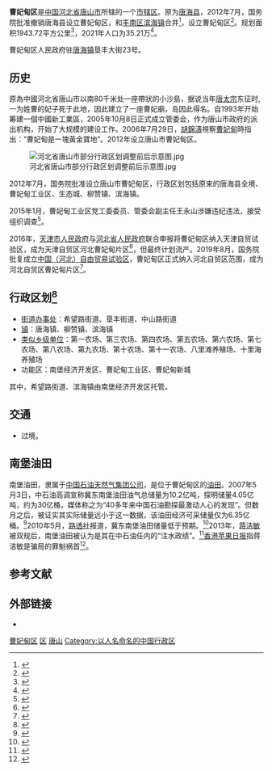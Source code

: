 {{Otheruses|曹妃甸 (消歧义)}}
{{Infobox China County
| county = 曹妃甸区
| usedname = [[唐海县|唐海县]]
| nameorigin = 
| Photo = 
| Photoname = 
| map = 
| map_caption = 
| Pinyin = Cáohuīdiàn Qū
| Belong = [[河北省|河北省]][[唐山市|唐山市]]
| Types = [[市辖区|市辖区]]
| admincode = 130209
| founded = 2012年7月
| seat = 唐海镇垦丰大街23号
| officerTitle = 
| officer = 
| officerTitle2 = 
| officer2 = 
| division = 25
| town = 13
| township = 12
| subdistrict = 
| dialect = 
| post code = 063200
| phone code = 0315
| coordinate = 
| area = 
| area land = 
| area water = 
| census yr = 
| pop = 
| density =  
| GDP = 
| GDP_as_of = 
| GDPPC = 
| carlicense = 
| web = http://caofeidian.tangshan.gov.cn/
| web_title = 曹妃甸区人民政府信息网
}}
'''曹妃甸区'''是[[中国|中国]][[河北省|河北省]][[唐山市|唐山市]]所辖的一个[[市辖区|市辖区]]。原为[[唐海县|唐海县]]，2012年7月，国务院批准撤销唐海县设立曹妃甸区，和[[丰南区|丰南区]][[滨海镇_(唐山市)|滨海镇]]合并<ref>{{Cite web|title=河北省唐山市部分行政区划调整前后示意图公布|url=http://news.163.com/12/0914/11/8BC1ILSH00014JB6.html|accessdate=2012-09-14|date=2012-09-14|publisher=网易新闻|archiveurl=https://web.archive.org/web/20141216062951/http://news.163.com/12/0914/11/8BC1ILSH00014JB6.html|archivedate=2014-12-16|dead-url=yes}}</ref>，设立曹妃甸区<ref>{{Cite web|title=唐山市撤销唐海县设立曹妃甸区|url=http://www.heb.chinanews.com/tangshan/22/2012/0728/47498.shtml|accessdate=2012-07-29|date=2012-07-28|publisher=燕赵晚报|archiveurl=https://web.archive.org/web/20190123010247/http://www.heb.chinanews.com/tangshan/22/2012/0728/47498.shtml|archivedate=2019-01-23|dead-url=no}}</ref>。规划面积1943.72平方公里<ref>{{Cite web|title=【曹妃甸区】-唐山市现代服务业发展促进会|url=http://tsfwycjh.com/Area/Abstracts?aid=10|access-date=2021-07-21|work=tsfwycjh.com|archive-date=2019-06-08|archive-url=https://web.archive.org/web/20190608165104/http://tsfwycjh.com/Area/Abstracts?aid=10|dead-url=no}}</ref>，2021年人口为35.21万<ref>{{Cite web|title=2021年[唐山]曹妃甸区人口常住户籍总人数口有多少和第七次人口普查结果-红黑人口库2021年|url=https://www.hongheiku.com/xianjirank/hbsxsq/9345.html|access-date=2021-07-21|work=www.hongheiku.com|archive-date=2021-04-23|archive-url=https://web.archive.org/web/20210423113428/https://www.hongheiku.com/xianjirank/hbsxsq/9345.html|dead-url=no}}</ref>。

曹妃甸区人民政府驻[[唐海镇|唐海镇]]垦丰大街23号。

==历史==
原為中國河北省唐山市以南80千米处一座帶狀的小沙島，据说当年[[唐太宗|唐太宗]]东征时,一为姓曹的妃子死于此地，因此建立了一座曹妃廟，岛因此得名。自1993年开始筹建一個中國新工業區，2005年10月8日正式成立管委会，作为唐山市政府的派出机构，开始了大规模的建设工作。2006年7月29日，[[胡錦濤|胡錦濤]]視察[[曹妃甸|曹妃甸]]時指出：“曹妃甸是一塊黃金寶地”。2012年设立唐山市曹妃甸区。

[[File:河北省唐山市部分行政区划调整前后示意图.jpg|thumb]]

2012年7月，国务院批准设立唐山市曹妃甸区，行政区划包括原来的唐海县全境、曹妃甸工业区、生态城、柳赞镇、滨海镇。

2015年1月，曹妃甸工业区党工委委员、管委会副主任王永山涉嫌违纪违法，接受组织调查<ref>{{cite news|title=河北唐山曹妃甸工业区管委会副主任王永山被查|url=http://www.chinanews.com/fz/2015/01-06/6941755.shtml|accessdate=2016-07-04|archivedate=2016-08-18|archiveurl=https://web.archive.org/web/20160818092744/http://www.chinanews.com/fz/2015/01-06/6941755.shtml|dead-url=no}}</ref>。

2016年，[[天津市人民政府|天津市人民政府]]与[[河北省人民政府|河北省人民政府]]联合申报将曹妃甸区纳入天津自贸试验区，成为天津自贸区河北曹妃甸片区<ref>{{cite news|title=天津自贸区将建曹妃甸片区 推进京津冀深度融合|url=http://news.enorth.com.cn/system/2016/07/25/031079651.shtml|accessdate=2016-08-05|agency=北方网|date=2016-07-25|archivedate=2016-07-26|archiveurl=https://web.archive.org/web/20160726140338/http://news.enorth.com.cn/system/2016/07/25/031079651.shtml|dead-url=no}}</ref>，但最终计划流产。2019年8月，国务院批复成立[[中国（河北）自由贸易试验区|中国（河北）自由贸易试验区]]，曹妃甸区正式纳入河北自贸区范围，成为河北自贸区曹妃甸片区<ref>{{Cite web|title=国务院关于同意新设6个自由贸易试验区的批复|url=http://www.gov.cn/zhengce/content/2019-08/26/content_5424518.htm|accessdate=2019-08-26|archiveurl=https://web.archive.org/web/20190830190216/http://www.gov.cn/zhengce/content/2019-08/26/content_5424518.htm|archivedate=2019-08-30|dead-url=no}}</ref>。

== 行政区划<ref>{{Cite web|title=2019年统计用区划代码|url=http://www.stats.gov.cn/tjsj/tjbz/tjyqhdmhcxhfdm/2019/13/02/130209.html|access-date=2021-07-21|work=www.stats.gov.cn|archive-date=2021-07-21|archive-url=https://web.archive.org/web/20210721175434/http://www.stats.gov.cn/tjsj/tjbz/tjyqhdmhcxhfdm/2019/13/02/130209.html|dead-url=no}}</ref> ==

* [[街道办事处|街道办事处]]：希望路街道、垦丰街道、中山路街道
* [[行政建制镇|镇]]：唐海镇、柳赞镇、滨海镇
* [[类似乡级单位|类似乡级单位]]：第一农场、第三农场、第四农场、第五农场、第六农场、第七农场、第八农场、第九农场、第十农场、第十一农场、八里滩养殖场、十里海养殖场
* 功能区：南堡经济开发区、曹妃甸工业区、曹妃甸新城

其中，希望路街道、滨海镇由南堡经济开发区托管。

== 交通 ==
* {{中国国道名|228}}过境。

== 南堡油田 ==
{{main|南堡油田}}
南堡油田，隶属于[[中国石油天然气集团|中国石油天然气集团公司]]，是位于曹妃甸区的[[油田|油田]]。2007年5月3日，中石油高调宣称冀东南堡油田油气总储量为10.2亿吨，探明储量4.05亿吨，约为30亿桶，媒体称之为“40多年来中国石油勘探最激动人心的发现”。但数月之后，被证实其实际储量远小于这一数据，该油田经济可采储量仅为6.35亿桶。<ref>{{cite web|title=中石油冀东南堡油田储量或少于10亿吨预期|url=http://www.21cbh.com/HTML/2010-5-28/5NMDAwMDE3OTU5NQ.html|accessdate=2016-07-04|publisher=21世纪网|archiveurl=https://web.archive.org/web/20100608040021/http://www.21cbh.com/HTML/2010-5-28/5NMDAwMDE3OTU5NQ.html|archivedate=2010-06-08|deadurl=yes}}</ref>2010年5月，[[路透社|路透社]]报道，冀东南堡油田储量低于预期。<ref>{{cite web|title=冀东大油田储量低于预期 中国仍将依赖石油进口|url=http://cn.reuters.com/article/CNAnalysesNews/idCNCHINA-2379920100527|accessdate=2016-07-04|publisher=路透社|archiveurl=https://web.archive.org/web/20100531135959/http://cn.reuters.com/article/CNAnalysesNews/idCNCHINA-2379920100527|archivedate=2010-05-31|dead-url=yes}}</ref>2013年，[[蒋洁敏|蒋洁敏]]被双规后，南堡油田被认为是其在中石油任内的“注水政绩”。<ref>{{cite web|title=蒋洁敏境外运油重庆建厂 为薄熙来政绩做文章|url=http://news.qq.com/a/20130917/006891.htm|accessdate=2016-07-04|publisher=腾讯网|archiveurl=https://web.archive.org/web/20160910151855/http://news.qq.com/a/20130917/006891.htm|archivedate=2016-09-10|dead-url=no}}</ref>[[蘋果日報_(香港)|香港苹果日报]]指蒋洁敏是骗局的罪魁祸首<ref>{{cite news|title=南堡油田造假蔣潔敏屬禍首|url=http://hk.apple.nextmedia.com/realtime/7015342/20131008/51794468|accessdate=2016-07-04|agency=香港苹果日报|archivedate=2016-08-17|archiveurl=https://web.archive.org/web/20160817090157/http://hk.apple.nextmedia.com/realtime/7015342/20131008/51794468|dead-url=no}}</ref>。

== 参考文献 ==
{{Wikisource|国务院关于同意河北省调整唐山市部分行政区划的批复}}
{{reflist}}

== 外部链接 ==
* {{Official website|http://caofeidian.tangshan.gov.cn/|name=唐山市曹妃甸区人民政府}}

{{唐山市曹妃甸区行政区划}}
{{唐山市行政区划}}
{{河北行政区划}}
{{以人名命名的中华人民共和国县级以上行政区}}
{{中国自由贸易试验区}}

[[Category:曹妃甸区|]]
[[Category:唐山区县市|区]]
[[Category:河北市辖区|唐山]]
[[Category:以人名命名的中国行政区|Category:以人名命名的中国行政区]]